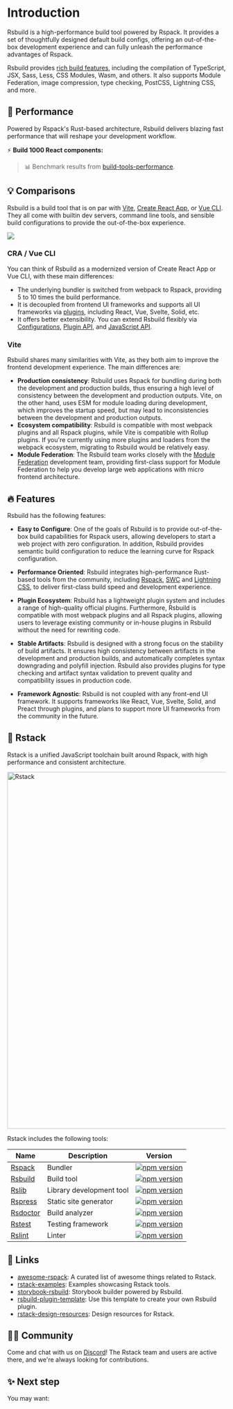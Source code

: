 # Introduction

Rsbuild is a high-performance build tool powered by Rspack. It provides a set of thoughtfully designed default build configs, offering an out-of-the-box development experience and can fully unleash the performance advantages of Rspack.

Rsbuild provides [rich build features](/guide/start/features), including the compilation of TypeScript, JSX, Sass, Less, CSS Modules, Wasm, and others. It also supports Module Federation, image compression, type checking, PostCSS, Lightning CSS, and more.

## 🚀 Performance

Powered by Rspack's Rust-based architecture, Rsbuild delivers blazing fast performance that will reshape your development workflow.

⚡️ **Build 1000 React components:**


<BenchmarkGraph />

> 📊 Benchmark results from [build-tools-performance](https://github.com/rspack-contrib/build-tools-performance).

## 💡 Comparisons

Rsbuild is a build tool that is on par with [Vite](https://vitejs.dev/), [Create React App](https://github.com/facebook/create-react-app), or [Vue CLI](https://github.com/vuejs/vue-cli). They all come with builtin dev servers, command line tools, and sensible build configurations to provide the out-of-the-box experience.

![](https://assets.rspack.rs/rsbuild/assets/rsbuild-1-0-build-tools.png)

### CRA / Vue CLI

You can think of Rsbuild as a modernized version of Create React App or Vue CLI, with these main differences:

- The underlying bundler is switched from webpack to Rspack, providing 5 to 10 times the build performance.
- It is decoupled from frontend UI frameworks and supports all UI frameworks via [plugins](/plugins/list/index), including React, Vue, Svelte, Solid, etc.
- It offers better extensibility. You can extend Rsbuild flexibly via [Configurations](/config/index), [Plugin API](/plugins/dev/index), and [JavaScript API](/api/start/index).

### Vite

Rsbuild shares many similarities with Vite, as they both aim to improve the frontend development experience. The main differences are:

- **Production consistency**: Rsbuild uses Rspack for bundling during both the development and production builds, thus ensuring a high level of consistency between the development and production outputs. Vite, on the other hand, uses ESM for module loading during development, which improves the startup speed, but may lead to inconsistencies between the development and production outputs.
- **Ecosystem compatibility**: Rsbuild is compatible with most webpack plugins and all Rspack plugins, while Vite is compatible with Rollup plugins. If you're currently using more plugins and loaders from the webpack ecosystem, migrating to Rsbuild would be relatively easy.
- **Module Federation**: The Rsbuild team works closely with the [Module Federation](/guide/advanced/module-federation) development team, providing first-class support for Module Federation to help you develop large web applications with micro frontend architecture.

## 🔥 Features

Rsbuild has the following features:

- **Easy to Configure**: One of the goals of Rsbuild is to provide out-of-the-box build capabilities for Rspack users, allowing developers to start a web project with zero configuration. In addition, Rsbuild provides semantic build configuration to reduce the learning curve for Rspack configuration.

- **Performance Oriented**: Rsbuild integrates high-performance Rust-based tools from the community, including [Rspack](https://rspack.rs), [SWC](https://swc.rs/) and [Lightning CSS](https://lightningcss.dev/), to deliver first-class build speed and development experience.

- **Plugin Ecosystem**: Rsbuild has a lightweight plugin system and includes a range of high-quality official plugins. Furthermore, Rsbuild is compatible with most webpack plugins and all Rspack plugins, allowing users to leverage existing community or in-house plugins in Rsbuild without the need for rewriting code.

- **Stable Artifacts**: Rsbuild is designed with a strong focus on the stability of build artifacts. It ensures high consistency between artifacts in the development and production builds, and automatically completes syntax downgrading and polyfill injection. Rsbuild also provides plugins for type checking and artifact syntax validation to prevent quality and compatibility issues in production code.

- **Framework Agnostic**: Rsbuild is not coupled with any front-end UI framework. It supports frameworks like React, Vue, Svelte, Solid, and Preact through plugins, and plans to support more UI frameworks from the community in the future.

## 🦀 Rstack

Rstack is a unified JavaScript toolchain built around Rspack, with high performance and consistent architecture.

<img
  src="https://assets.rspack.rs/rstack/rstack-overview.png"
  alt="Rstack"
  width="820"
/>

Rstack includes the following tools:

| Name                                                  | Description              | Version                                                                                                                                                                          |
| ----------------------------------------------------- | ------------------------ | -------------------------------------------------------------------------------------------------------------------------------------------------------------------------------- |
| [Rspack](https://github.com/web-infra-dev/rspack)     | Bundler                  | <a href="https://npmjs.com/package/@rspack/core"><img src="https://img.shields.io/npm/v/@rspack/core?style=flat-square&colorA=564341&colorB=EDED91" alt="npm version" /></a>     |
| [Rsbuild](https://github.com/web-infra-dev/rsbuild)   | Build tool               | <a href="https://npmjs.com/package/@rsbuild/core"><img src="https://img.shields.io/npm/v/@rsbuild/core?style=flat-square&colorA=564341&colorB=EDED91" alt="npm version" /></a>   |
| [Rslib](https://github.com/web-infra-dev/rslib)       | Library development tool | <a href="https://npmjs.com/package/@rslib/core"><img src="https://img.shields.io/npm/v/@rslib/core?style=flat-square&colorA=564341&colorB=EDED91" alt="npm version" /></a>       |
| [Rspress](https://github.com/web-infra-dev/rspress)   | Static site generator    | <a href="https://npmjs.com/package/@rspress/core"><img src="https://img.shields.io/npm/v/rspress?style=flat-square&colorA=564341&colorB=EDED91" alt="npm version" /></a>         |
| [Rsdoctor](https://github.com/web-infra-dev/rsdoctor) | Build analyzer           | <a href="https://npmjs.com/package/@rsdoctor/core"><img src="https://img.shields.io/npm/v/@rsdoctor/core?style=flat-square&colorA=564341&colorB=EDED91" alt="npm version" /></a> |
| [Rstest](https://github.com/web-infra-dev/rstest)     | Testing framework        | <a href="https://npmjs.com/package/@rstest/core"><img src="https://img.shields.io/npm/v/@rstest/core?style=flat-square&colorA=564341&colorB=EDED91" alt="npm version" /></a>     |
| [Rslint](https://github.com/web-infra-dev/rslint)     | Linter                   | <a href="https://npmjs.com/package/@rslint/core"><img src="https://img.shields.io/npm/v/@rslint/core?style=flat-square&colorA=564341&colorB=EDED91" alt="npm version" /></a>     |

## 🔗 Links

- [awesome-rspack](https://github.com/web-infra-dev/awesome-rspack): A curated list of awesome things related to Rstack.
- [rstack-examples](https://github.com/rspack-contrib/rstack-examples): Examples showcasing Rstack tools.
- [storybook-rsbuild](https://github.com/rspack-contrib/storybook-rsbuild): Storybook builder powered by Rsbuild.
- [rsbuild-plugin-template](https://github.com/rspack-contrib/rsbuild-plugin-template): Use this template to create your own Rsbuild plugin.
- [rstack-design-resources](https://github.com/rspack-contrib/rstack-design-resources): Design resources for Rstack.

## 🧑‍💻 Community

Come and chat with us on [Discord](https://discord.gg/XsaKEEk4mW)! The Rstack team and users are active there, and we're always looking for contributions.

## ✨ Next step

You may want:


<NextSteps>
  <Step
    href="/guide/start/quick-start"
    title="Quick start"
    description="Learn how to use Rsbuild"
  />
  <Step
    href="/guide/start/features"
    title="All features"
    description="Learn all features of Rsbuild"
  />
  <Step
    href="https://github.com/web-infra-dev/rsbuild"
    title="Support Rsbuild"
    description="Support us with a star ⭐️"
  />
</NextSteps>
